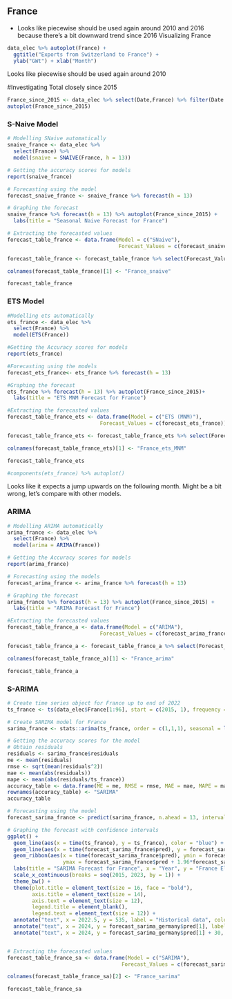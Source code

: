 ## France

- Looks like piecewise should be used again around 2010 and 2016 because there's a bit downward trend since 2016
Visualizing France

```r
data_elec %>% autoplot(France) + 
  ggtitle("Exports from Switzerland to France") +
  ylab("GWt") + xlab("Month")
```

Looks like piecewise should be used again around 2010

#Investigating Total closely since 2015
```r
France_since_2015 <- data_elec %>% select(Date,France) %>% filter(Date >= as.Date("2015-01-01"))
autoplot(France_since_2015)
```

### S-Naive Model

```r
# Modelling SNaive automatically
snaive_france <- data_elec %>%
  select(France) %>%
  model(snaive = SNAIVE(France, h = 13))

# Getting the accuracy scores for models
report(snaive_france)

# Forecasting using the model
forecast_snaive_france <- snaive_france %>% forecast(h = 13)

# Graphing the forecast
snaive_france %>% forecast(h = 13) %>% autoplot(France_since_2015) +
  labs(title = "Seasonal Naive Forecast for France")

# Extracting the forecasted values
forecast_table_france <- data.frame(Model = c("SNaive"),
                                    Forecast_Values = c(forecast_snaive_france))

forecast_table_france <- forecast_table_france %>% select(Forecast_Values..mean)

colnames(forecast_table_france)[1] <- "France_snaive"

forecast_table_france


```







### ETS Model 



```r

#Modelling ets automatically
ets_france <- data_elec %>%
  select(France) %>%
  model(ETS(France))

#Getting the Accuracy scores for models
report(ets_france)

#Forecasting using the models
forecast_ets_france<- ets_france %>% forecast(h = 13)

#Graphing the forecast
ets_france %>% forecast(h = 13) %>% autoplot(France_since_2015)+
  labs(title = "ETS MNM Forecast for France")

#Extracting the forecasted values
forecast_table_france_ets <- data.frame(Model = c("ETS (MNM)"),
                              Forecast_Values = c(forecast_ets_france))

forecast_table_france_ets <- forecast_table_france_ets %>% select(Forecast_Values..mean)

colnames(forecast_table_france_ets)[1] <- "France_ets_MNM"

forecast_table_france_ets

#components(ets_france) %>% autoplot()
```

Looks like it expects a jump upwards on the following month. Might be a bit wrong, let's compare with other models.




### ARIMA

```r
# Modelling ARIMA automatically
arima_france <- data_elec %>%
  select(France) %>%
  model(arima = ARIMA(France))

# Getting the Accuracy scores for models
report(arima_france)

# Forecasting using the models
forecast_arima_france <- arima_france %>% forecast(h = 13)

# Graphing the forecast
arima_france %>% forecast(h = 13) %>% autoplot(France_since_2015) +
  labs(title = "ARIMA Forecast for France")

#Extracting the forecasted values
forecast_table_france_a <- data.frame(Model = c("ARIMA"),
                              Forecast_Values = c(forecast_arima_france))

forecast_table_france_a <- forecast_table_france_a %>% select(Forecast_Values..mean)

colnames(forecast_table_france_a)[1] <- "France_arima"

forecast_table_france_a
```

### S-ARIMA

```r
# Create time series object for France up to end of 2022
ts_france <- ts(data_elec$France[1:96], start = c(2015, 1), frequency = 12)

# Create SARIMA model for France
sarima_france <- stats::arima(ts_france, order = c(1,1,1), seasonal = list(order = c(1,0,0), period = 12))

# Getting the accuracy scores for the model
# Obtain residuals
residuals <- sarima_france$residuals
me <- mean(residuals)
rmse <- sqrt(mean(residuals^2))
mae <- mean(abs(residuals))
mape <- mean(abs(residuals/ts_france))
accuracy_table <- data.frame(ME = me, RMSE = rmse, MAE = mae, MAPE = mape)
rownames(accuracy_table) <- "SARIMA"
accuracy_table

# Forecasting using the model
forecast_sarima_france <- predict(sarima_france, n.ahead = 13, interval = "confidence")

# Graphing the forecast with confidence intervals
ggplot() + 
  geom_line(aes(x = time(ts_france), y = ts_france), color = "blue") +
  geom_line(aes(x = time(forecast_sarima_france$pred), y = forecast_sarima_france$pred), color = "red") +
  geom_ribbon(aes(x = time(forecast_sarima_france$pred), ymin = forecast_sarima_france$pred - 1.96*forecast_sarima_france$se,
                  ymax = forecast_sarima_france$pred + 1.96*forecast_sarima_france$se), alpha = 0.3, fill = "orange") +
  labs(title = "SARIMA Forecast for France", x = "Year", y = "France Electricity Consumption") +
  scale_x_continuous(breaks = seq(2015, 2023, by = 1)) +
  theme_bw() +
  theme(plot.title = element_text(size = 16, face = "bold"),
        axis.title = element_text(size = 14),
        axis.text = element_text(size = 12),
        legend.title = element_blank(),
        legend.text = element_text(size = 12)) +
  annotate("text", x = 2022.5, y = 535, label = "Historical data", color = "blue", size = 4) +
  annotate("text", x = 2024, y = forecast_sarima_germany$pred[1], label = "Forecast", color = "red", size = 4) +
  annotate("text", x = 2024, y = forecast_sarima_germany$pred[1] + 30, label = "95% Confidence Interval", color = "orange", size = 4)


# Extracting the forecasted values
forecast_table_france_sa <- data.frame(Model = c("SARIMA"),
                                     Forecast_Values = c(forecast_sarima_france$pred))

colnames(forecast_table_france_sa)[2] <- "France_sarima"

forecast_table_france_sa


```